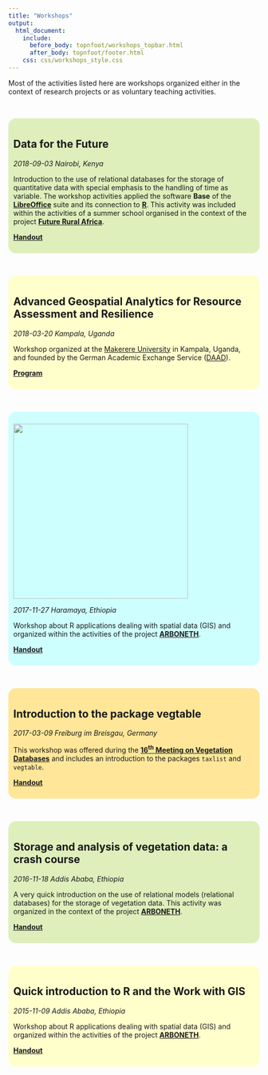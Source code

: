 ---
title: "Workshops"
output:
  html_document:
    include:
      before_body: topnfoot/workshops_topbar.html
      after_body: topnfoot/footer.html
    css: css/workshops_style.css
---


Most of the activities listed here are workshops organized either in the context
of research projects or as voluntary teaching activities.

<br/>

<div style="background-color: #deefbc; text-align: left; padding: 10px;
border-radius: 15px">

# Data for the Future
*2018-09-03 Nairobi, Kenya*

Introduction to the use of relational databases for the storage of quantitative
data with special emphasis to the handling of time as variable.
The workshop activities applied the software **Base** of the
[**LibreOffice**](https://de.libreoffice.org) suite and its connection to
[**R**](https://cran.r-project.org).
This activity was included within the activities of a summer school organised
in the context of the project [**Future Rural
Africa**](http://www.futureruralafrica.de).

[**Handout**](documents/workshops_nairobi_2018.pdf)

</div>

<br/>

<div style="background-color: #ffffcc; text-align: left; padding: 10px;
border-radius: 15px">

# Advanced Geospatial Analytics for Resource Assessment and Resilience

*2018-03-20 Kampala, Uganda*

Workshop organized at the [Makerere University](https://www.mak.ac.ug) in
Kampala, Uganda, and founded by the German Academic Exchange Service
([DAAD](https://www.daad.de/en)).

[**Program**](documents/Program_Uganda_2018.pdf)

</div>


<br/>

<div style="background-color: #ceffff; text-align: left; padding: 10px;
border-radius: 15px">

<img src="images/Map_bar_v2.png" style="width:350px;">

*2017-11-27 Haramaya, Ethiopia*

Workshop about R applications dealing with spatial data (GIS) and organized
within the activities of the project [**ARBONETH**](https://www.arboneth.com).

[**Handout**](documents/RandGIS_2017.pdf)

</div>

<br/>

<div style="background-color: #ffe699; text-align: left; padding: 10px;
border-radius: 15px">

# Introduction to the package vegtable
*2017-03-09 Freiburg im Breisgau, Germany*

This workshop was offered during the
[**16<sup>th</sup> Meeting on Vegetation Databases**](https://www.hswt.de/person/joerg-ewald/vegetationsdatenbanken.html)
and includes an introduction to the packages `taxlist` and `vegtable`.

[**Handout**](documents/workshops_freiburg_2017.html)

</div>

<br/>

<div style="background-color: #deefbc; text-align: left; padding: 10px;
border-radius: 15px">

# Storage and analysis of vegetation data: a crash course
*2016-11-18 Addis Ababa, Ethiopia*

A very quick introduction on the use of relational models (relational databases)
for the storage of vegetation data.
This activity was organized in the context of the project
[**ARBONETH**](https://www.arboneth.com).

[**Handout**](documents/Handout_ARBONETH_2016.pdf)

</div>

<br/>

<div style="background-color: #ffffcc; text-align: left; padding: 10px;
border-radius: 15px">

# Quick introduction to R and the Work with GIS
*2015-11-09 Addis Ababa, Ethiopia*

Workshop about R applications dealing with spatial data (GIS) and organized
within the activities of the project [**ARBONETH**](https://www.arboneth.com).

[**Handout**](documents/RandGIS.pdf)

</div>

<br/>